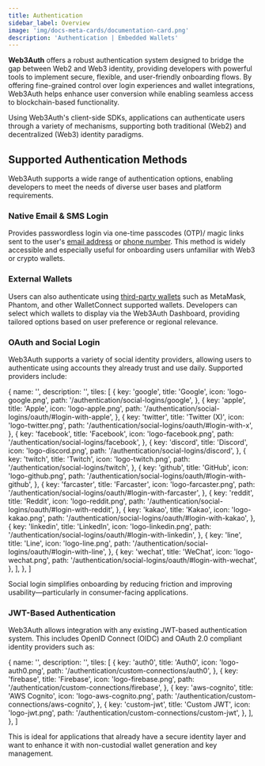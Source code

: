 ```yaml
---
title: Authentication
sidebar_label: Overview
image: 'img/docs-meta-cards/documentation-card.png'
description: 'Authentication | Embedded Wallets'
---
```



**Web3Auth** offers a robust authentication system designed to bridge the gap between Web2 and Web3 identity, providing developers with powerful tools to implement secure, flexible, and user-friendly onboarding flows. By offering fine-grained control over login experiences and wallet integrations, Web3Auth helps enhance user conversion while enabling seamless access to blockchain-based functionality.

Using Web3Auth's client-side SDKs, applications can authenticate users through a variety of mechanisms, supporting both traditional (Web2) and decentralized (Web3) identity paradigms.

## Supported Authentication Methods

Web3Auth supports a wide range of authentication options, enabling developers to meet the needs of diverse user bases and platform requirements.

### Native Email & SMS Login

Provides passwordless login via one-time passcodes (OTP)/ magic links sent to the user's [email address](/authentication/basic-logins/email-passwordless) or [phone number](/authentication/basic-logins/sms-otp). This method is widely accessible and especially useful for onboarding users unfamiliar with Web3 or crypto wallets.

### External Wallets

Users can also authenticate using [third-party wallets](/authentication/basic-logins/external-wallets) such as MetaMask, Phantom, and other WalletConnect supported wallets. Developers can select which wallets to display via the Web3Auth Dashboard, providing tailored options based on user preference or regional relevance.

### OAuth and Social Login

Web3Auth supports a variety of social identity providers, allowing users to authenticate using accounts they already trust and use daily. Supported providers include:

  {
    name: '',
    description: '',
    tiles: [
      {
        key: 'google',
        title: 'Google',
        icon: 'logo-google.png',
        path: '/authentication/social-logins/google',
      },
      {
        key: 'apple',
        title: 'Apple',
        icon: 'logo-apple.png',
        path: '/authentication/social-logins/oauth/#login-with-apple',
      },
      {
        key: 'twitter',
        title: 'Twitter (X)',
        icon: 'logo-twitter.png',
        path: '/authentication/social-logins/oauth/#login-with-x',
      },
      {
        key: 'facebook',
        title: 'Facebook',
        icon: 'logo-facebook.png',
        path: '/authentication/social-logins/facebook',
      },
      {
        key: 'discord',
        title: 'Discord',
        icon: 'logo-discord.png',
        path: '/authentication/social-logins/discord',
      },
      {
        key: 'twitch',
        title: 'Twitch',
        icon: 'logo-twitch.png',
        path: '/authentication/social-logins/twitch',
      },
      {
        key: 'github',
        title: 'GitHub',
        icon: 'logo-github.png',
        path: '/authentication/social-logins/oauth/#login-with-github',
      },
      {
        key: 'farcaster',
        title: 'Farcaster',
        icon: 'logo-farcaster.png',
        path: '/authentication/social-logins/oauth/#login-with-farcaster',
      },
      {
        key: 'reddit',
        title: 'Reddit',
        icon: 'logo-reddit.png',
        path: '/authentication/social-logins/oauth/#login-with-reddit',
      },
      {
        key: 'kakao',
        title: 'Kakao',
        icon: 'logo-kakao.png',
        path: '/authentication/social-logins/oauth/#login-with-kakao',
      },
      {
        key: 'linkedin',
        title: 'LinkedIn',
        icon: 'logo-linkedin.png',
        path: '/authentication/social-logins/oauth/#login-with-linkedin',
      },
      {
        key: 'line',
        title: 'Line',
        icon: 'logo-line.png',
        path: '/authentication/social-logins/oauth/#login-with-line',
      },
      {
        key: 'wechat',
        title: 'WeChat',
        icon: 'logo-wechat.png',
        path: '/authentication/social-logins/oauth/#login-with-wechat',
      },
    ],
  },
]

<Tiles tileGroups={SocialLoginSetup} />

Social login simplifies onboarding by reducing friction and improving usability—particularly in consumer-facing applications.

### JWT-Based Authentication

Web3Auth allows integration with any existing JWT-based authentication system. This includes OpenID Connect (OIDC) and OAuth 2.0 compliant identity providers such as:

  {
    name: '',
    description: '',
    tiles: [
      {
        key: 'auth0',
        title: 'Auth0',
        icon: 'logo-auth0.png',
        path: '/authentication/custom-connections/auth0',
      },
      {
        key: 'firebase',
        title: 'Firebase',
        icon: 'logo-firebase.png',
        path: '/authentication/custom-connections/firebase',
      },
      {
        key: 'aws-cognito',
        title: 'AWS Cognito',
        icon: 'logo-aws-cognito.png',
        path: '/authentication/custom-connections/aws-cognito',
      },
      {
        key: 'custom-jwt',
        title: 'Custom JWT',
        icon: 'logo-jwt.png',
        path: '/authentication/custom-connections/custom-jwt',
      },
    ],
  },
]

<Tiles tileGroups={JWTLoginSetup} />

This is ideal for applications that already have a secure identity layer and want to enhance it with non-custodial wallet generation and key management.
